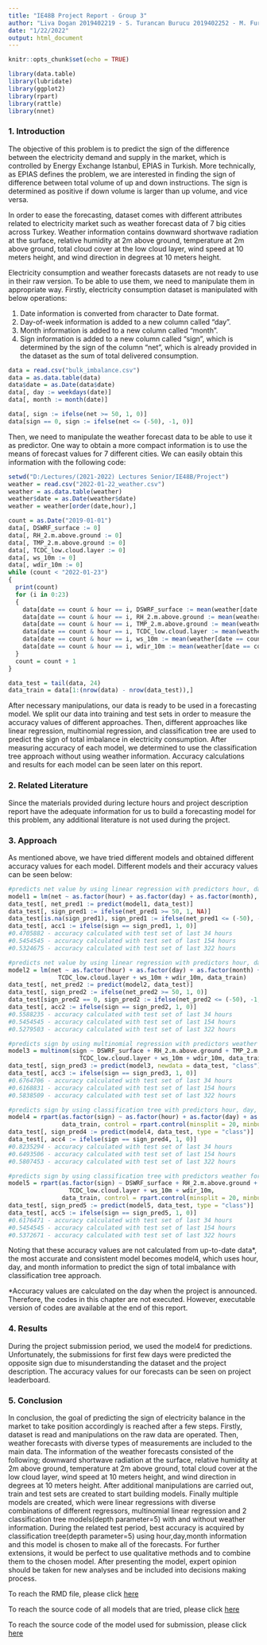 ```yaml
---
title: "IE48B Project Report - Group 3"
author: "Liva Dogan 2019402219 - S. Turancan Burucu 2019402252 - M. Furkan Deveci 2019402255"
date: "1/22/2022"
output: html_document
---
```


```r
knitr::opts_chunk$set(echo = TRUE)

library(data.table)
library(lubridate)
library(ggplot2)
library(rpart)
library(rattle)
library(nnet)
```

### 1. Introduction

The objective of this problem is to predict the sign of the difference between the electricity demand and supply in the market, which is controlled by Energy Exchange Istanbul, EPIAS in Turkish. More technically, as EPIAS defines the problem, we are interested in finding the sign of difference between total volume of up and down instructions. The sign is determined as positive if down volume is larger than up volume, and vice versa.

In order to ease the forecasting, dataset comes with different attributes related to electricity market such as weather forecast data of 7 big cities across Turkey. Weather information contains downward shortwave radiation at the surface, relative humidity at 2m above ground, temperature at 2m above ground, total cloud cover at the low cloud layer, wind speed at 10 meters height, and wind direction in degrees at 10 meters height.

Electricity consumption and weather forecasts datasets are not ready to use in their raw version. To be able to use them, we need to manipulate them in appropriate way. Firstly, electricity consumption dataset is manipulated with below operations:

1. Date information is converted from character to Date format.
2. Day-of-week information is added to a new column called "day".
3. Month information is added to a new column called "month".
4. Sign information is added to a new column called "sign", which is determined by the sign of the column "net", which is     already provided in the dataset as the sum of total delivered consumption.

```r
data = read.csv("bulk_imbalance.csv")
data = as.data.table(data)
data$date = as.Date(data$date)
data[, day := weekdays(date)]
data[, month := month(date)]

data[, sign := ifelse(net >= 50, 1, 0)]
data[sign == 0, sign := ifelse(net <= (-50), -1, 0)]
```


Then, we need to manipulate the weather forecast data to be able to use it as predictor. One way to obtain a more compact information is to use the means of forecast values for 7 different cities. We can easily obtain this information with the following code:

```r
setwd("D:/Lectures/(2021-2022) Lectures Senior/IE48B/Project")
weather = read.csv("2022-01-22_weather.csv")
weather = as.data.table(weather)
weather$date = as.Date(weather$date)
weather = weather[order(date,hour),]

count = as.Date("2019-01-01")
data[, DSWRF_surface := 0]
data[, RH_2.m.above.ground := 0]
data[, TMP_2.m.above.ground := 0]
data[, TCDC_low.cloud.layer := 0]
data[, ws_10m := 0]
data[, wdir_10m := 0]
while (count < "2022-01-23")
{
  print(count)
  for (i in 0:23) 
  {
    data[date == count & hour == i, DSWRF_surface := mean(weather[date == count & hour == i & variable == "DSWRF_surface"]$value)]
    data[date == count & hour == i, RH_2.m.above.ground := mean(weather[date == count & hour == i & variable == "RH_2.m.above.ground"]$value)]
    data[date == count & hour == i, TMP_2.m.above.ground := mean(weather[date == count & hour == i & variable == "TMP_2.m.above.ground"]$value)]
    data[date == count & hour == i, TCDC_low.cloud.layer := mean(weather[date == count & hour == i & variable == "TCDC_low.cloud.layer"]$value)]
    data[date == count & hour == i, ws_10m := mean(weather[date == count & hour == i & variable == "ws_10m"]$value)]
    data[date == count & hour == i, wdir_10m := mean(weather[date == count & hour == i & variable == "wdir_10m"]$value)]
  }
  count = count + 1
}

data_test = tail(data, 24)
data_train = data[1:(nrow(data) - nrow(data_test)),]
```

After necessary manipulations, our data is ready to be used in a forecasting model. We split our data into training and test sets in order to measure the accuracy values of different approaches. Then, different approaches like linear regression, multinomial regression, and classification tree are used to predict the sign of total imbalance in electricity consumption. After measuring accuracy of each model, we determined to use the classification tree approach without using weather information. Accuracy calculations and results for each model can be seen later on this report.

### 2. Related Literature

Since the materials provided during lecture hours and project description report have the adequate information for us to build a forecasting model for this problem, any additional literature is not used during the project.

### 3. Approach

As mentioned above, we have tried different models and obtained different accuracy values for each model. Different models and their accuracy values can be seen below:

```r
#predicts net value by using linear regression with predictors hour, day, and month
model1 = lm(net ~ as.factor(hour) + as.factor(day) + as.factor(month), data_train)
data_test[, net_pred1 := predict(model1, data_test)]
data_test[, sign_pred1 := ifelse(net_pred1 >= 50, 1, NA)]
data_test[is.na(sign_pred1), sign_pred1 := ifelse(net_pred1 <= (-50), -1, 0)]
data_test[, acc1 := ifelse(sign == sign_pred1, 1, 0)]
#0.4705882 - accuracy calculated with test set of last 34 hours
#0.5454545 - accuracy calculated with test set of last 154 hours
#0.5324675 - accuracy calculated with test set of last 322 hours

#predicts net value by using linear regression with predictors hour, day, and month and weather forecast data
model2 = lm(net ~ as.factor(hour) + as.factor(day) + as.factor(month) + DSWRF_surface + RH_2.m.above.ground + TMP_2.m.above.ground + 
              TCDC_low.cloud.layer + ws_10m + wdir_10m, data_train)
data_test[, net_pred2 := predict(model2, data_test)]
data_test[, sign_pred2 := ifelse(net_pred2 >= 50, 1, 0)]
data_test[sign_pred2 == 0, sign_pred2 := ifelse(net_pred2 <= (-50), -1, 0)]
data_test[, acc2 := ifelse(sign == sign_pred2, 1, 0)]
#0.5588235 - accuracy calculated with test set of last 34 hours
#0.5454545 - accuracy calculated with test set of last 154 hours
#0.5279503 - accuracy calculated with test set of last 322 hours

#predicts sign by using multinomial regression with predictors weather forecast data
model3 = multinom(sign ~ DSWRF_surface + RH_2.m.above.ground + TMP_2.m.above.ground + 
                    TCDC_low.cloud.layer + ws_10m + wdir_10m, data_train)
data_test[, sign_pred3 := predict(model3, newdata = data_test, "class")]
data_test[, acc3 := ifelse(sign == sign_pred3, 1, 0)]
#0.6764706 - accuracy calculated with test set of last 34 hours
#0.6168831 - accuracy calculated with test set of last 154 hours
#0.5838509 - accuracy calculated with test set of last 322 hours

#predicts sign by using classification tree with predictors hour, day, and month
model4 = rpart(as.factor(sign) ~ as.factor(hour) + as.factor(day) + as.factor(month),
               data_train, control = rpart.control(minsplit = 20, minbucket = 10, cp = 0, maxdepth = 5))
data_test[, sign_pred4 := predict(model4, data_test, type = "class")]
data_test[, acc4 := ifelse(sign == sign_pred4, 1, 0)]
#0.8235294 - accuracy calculated with test set of last 34 hours
#0.6493506 - accuracy calculated with test set of last 154 hours
#0.5807453 - accuracy calculated with test set of last 322 hours

#predicts sign by using classification tree with predictors weather forecast data
model5 = rpart(as.factor(sign) ~ DSWRF_surface + RH_2.m.above.ground + TMP_2.m.above.ground + 
                 TCDC_low.cloud.layer + ws_10m + wdir_10m,
               data_train, control = rpart.control(minsplit = 20, minbucket = 10, cp = 0, maxdepth = 5))
data_test[, sign_pred5 := predict(model5, data_test, type = "class")]
data_test[, acc5 := ifelse(sign == sign_pred5, 1, 0)]
#0.6176471 - accuracy calculated with test set of last 34 hours
#0.5454545 - accuracy calculated with test set of last 154 hours
#0.5372671 - accuracy calculated with test set of last 322 hours
```

Noting that these accuracy values are not calculated from up-to-date data*, the most accurate and consistent model becomes model4, which uses hour, day, and month information to predict the sign of total imbalance with classification tree approach.

*Accuracy values are calculated on the day when the project is announced. Therefore, the codes in this chapter are not executed. However, executable version of codes are available at the end of this report.

### 4. Results

During the project submission period, we used the model4 for predictions. Unfortunately, the submissions for first few days were predicted the opposite sign due to misunderstanding the dataset and the project description. The accuracy values for our forecasts can be seen on project leaderboard.

### 5. Conclusion

In conclusion, the goal of predicting the sign of electricity balance in the market to take position accordingly is reached after a few steps. Firstly, dataset is read and manipulations on the raw data are operated. Then, weather forecasts with diverse types of measurements are included to the main data. The information of the weather forecasts consisted of the following; downward shortwave radiation at the surface, relative humidity at 2m above ground, temperature at 2m above ground, total cloud cover at the low cloud layer, wind speed at 10 meters height, and wind direction in degrees at 10 meters height. After additional manipulations are carried out, train and test sets are created to start building models. Finally multiple models are created, which were linear regressions with diverse combinations of different regressors, multinomial linear regression and 2 classification tree models(depth parameter=5) with and without weather information. During the related test period, best accuracy is acquired by classification tree(depth parameter=5) using hour,day,month information and this model is chosen to make all of the forecasts. For further extensions, it would be perfect to use qualitative methods and to combine them to the chosen model. After presenting the model, expert opinion should be taken for new analyses and be included into decisions making process. 

To reach the RMD file, please click [here](https://bu-ie-48b.github.io/fall21-livadogann/files/IE48B_Project_Report_Group3.RMD)

To reach the source code of all models that are tried, please click [here](https://bu-ie-48b.github.io/fall21-livadogann/files/IE48B_Project_Group3_AllModels.R)

To reach the source code of the model used for submission, please click [here](https://bu-ie-48b.github.io/fall21-livadogann/files/IE48B_Project_Group3_FinalModel.R)






